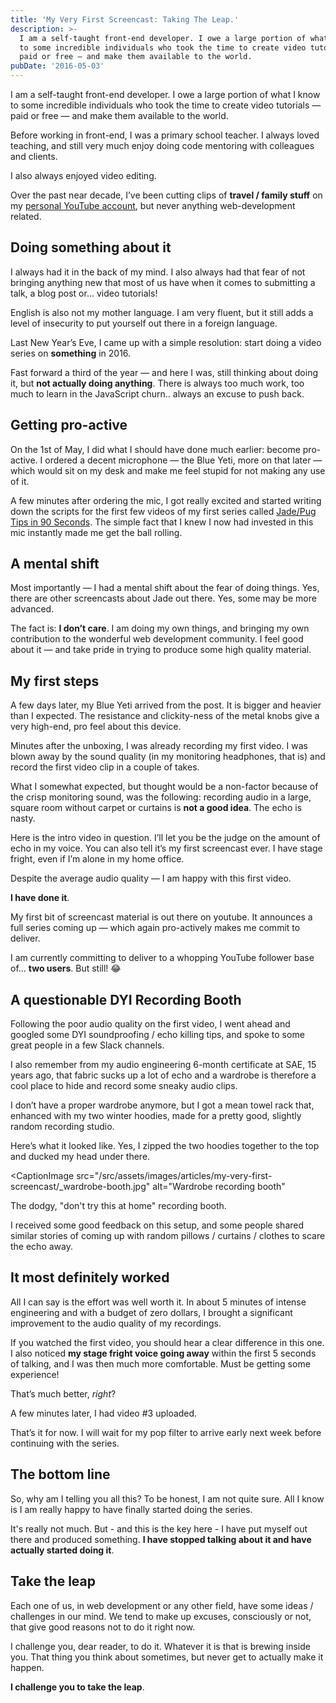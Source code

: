 ```yaml
---
title: 'My Very First Screencast: Taking The Leap.'
description: >-
  I am a self-taught front-end developer. I owe a large portion of what I know
  to some incredible individuals who took the time to create video tutorials —
  paid or free — and make them available to the world.
pubDate: '2016-05-03'
---
```


<IntroText>
  I am a self-taught front-end developer. I owe a large portion of what I know
  to some incredible individuals who took the time to create video tutorials —
  paid or free — and make them available to the world.
</IntroText>

Before working in front-end, I was a primary school teacher. I always loved teaching, and still very much enjoy doing code mentoring with colleagues and clients.

I also always enjoyed video editing.

Over the past near decade, I’ve been cutting clips of **travel / family stuff** on my [personal YouTube account](http://youtube.com/simonswiss), but never anything web-development related.

## Doing something about it

I always had it in the back of my mind. I also always had that fear of not bringing anything new that most of us have when it comes to submitting a talk, a blog post or… video tutorials!

English is also not my mother language. I am very fluent, but it still adds a level of insecurity to put yourself out there in a foreign language.

Last New Year’s Eve, I came up with a simple resolution: start doing a video series on **something** in 2016.

Fast forward a third of the year — and here I was, still thinking about doing it, but **not actually doing anything**. There is always too much work, too much to learn in the JavaScript churn.. always an excuse to push back.

## Getting pro-active

On the 1st of May, I did what I should have done much earlier: become pro-active. I ordered a decent microphone — the Blue Yeti, more on that later — which would sit on my desk and make me feel stupid for not making any use of it.

A few minutes after ordering the mic, I got really excited and started writing down the scripts for the first few videos of my first series called [Jade/Pug Tips in 90 Seconds](https://www.youtube.com/watch?v=JqCs1pdmf9o&list=PLHrxuCR-0CcSWiMuLf58iuIsNlP549-Sk). The simple fact that I knew I now had invested in this mic instantly made me get the ball rolling.

## A mental shift

Most importantly — I had a mental shift about the fear of doing things. Yes, there are other screencasts about Jade out there. Yes, some may be more advanced.

The fact is: **I don’t care**. I am doing my own things, and bringing my own contribution to the wonderful web development community. I feel good about it — and take pride in trying to produce some high quality material.

## My first steps

A few days later, my Blue Yeti arrived from the post. It is bigger and heavier than I expected. The resistance and clickity-ness of the metal knobs give a very high-end, pro feel about this device.

Minutes after the unboxing, I was already recording my first video. I was blown away by the sound quality (in my monitoring headphones, that is) and record the first video clip in a couple of takes.

What I somewhat expected, but thought would be a non-factor because of the crisp monitoring sound, was the following: recording audio in a large, square room without carpet or curtains is **not a good idea**. The echo is nasty.

Here is the intro video in question. I’ll let you be the judge on the amount of echo in my voice. You can also tell it’s my first screencast ever. I have stage fright, even if I’m alone in my home office.

<YouTubeVideo id="YQmjATWJhfQ" />

Despite the average audio quality — I am happy with this first video.

**I have done it**.

My first bit of screencast material is out there on youtube. It announces a full series coming up — which again pro-actively makes me commit to deliver.

I am currently committing to deliver to a whopping YouTube follower base of… **two users**. But still! 😂

## A questionable DYI Recording Booth

Following the poor audio quality on the first video, I went ahead and googled some DYI soundproofing / echo killing tips, and spoke to some great people in a few Slack channels.

I also remember from my audio engineering 6-month certificate at SAE, 15 years ago, that fabric sucks up a lot of echo and a wardrobe is therefore a cool place to hide and record some sneaky audio clips.

I don’t have a proper wardrobe anymore, but I got a mean towel rack that, enhanced with my two winter hoodies, made for a pretty good, slightly random recording studio.

Here’s what it looked like. Yes, I zipped the two hoodies together to the top and ducked my head under there.

<CaptionImage
  src="/src/assets/images/articles/my-very-first-screencast/_wardrobe-booth.jpg"
  alt="Wardrobe recording booth"
>
  The dodgy, "don't try this at home" recording booth.
</CaptionImage>

I received some good feedback on this setup, and some people shared similar stories of coming up with random pillows / curtains / clothes to scare the echo away.

## It most definitely worked

All I can say is the effort was well worth it. In about 5 minutes of intense engineering and with a budget of zero dollars, I brought a significant improvement to the audio quality of my recordings.

If you watched the first video, you should hear a clear difference in this one. I also noticed **my stage fright voice going away** within the first 5 seconds of talking, and I was then much more comfortable. Must be getting some experience!

<YouTubeVideo id="eMzlaQD_7Yw" />

That’s much better, _right_?

A few minutes later, I had video #3 uploaded.

<YouTubeVideo id="qnGzxgBzWEY" />

That’s it for now. I will wait for my pop filter to arrive early next week before continuing with the series.

## The bottom line

So, why am I telling you all this? To be honest, I am not quite sure. All I know is I am really happy to have finally started doing the series.

It's really not much. But - and this is the key here - I have put myself out there and produced something. **I have stopped talking about it and have actually started doing it**.

## Take the leap

Each one of us, in web development or any other field, have some ideas / challenges in our mind. We tend to make up excuses, consciously or not, that give good reasons not to do it right now.

I challenge you, dear reader, to do it. Whatever it is that is brewing inside you. That thing you think about sometimes, but never get to actually make it happen.

**I challenge you to take the leap**.
